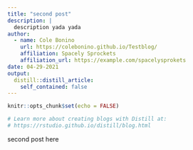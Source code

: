 ```yaml
---
title: "second post"
description: |
  description yada yada
author:
  - name: Cole Bonino 
    url: https://colebonino.github.io/Testblog/
    affiliation: Spacely Sprockets
    affiliation_url: https://example.com/spacelysprokets
date: 04-29-2021
output:
  distill::distill_article:
    self_contained: false
---
```


```r
knitr::opts_chunk$set(echo = FALSE)

# Learn more about creating blogs with Distill at:
# https://rstudio.github.io/distill/blog.html

```

second post here

